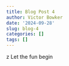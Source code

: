 ```yaml
---
title: Blog Post 4
author: Victor Bowker
date: '2024-09-28'
slug: blog-4
categories: []
tags: []
---
```

z
Let the fun begin
                             
                             
                             
